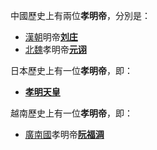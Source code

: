 中國歷史上有兩位'''孝明帝'''，分別是：
*[[漢朝|漢朝]]明帝'''[[汉明帝|刘庄]]'''
*[[北魏|北魏]]孝明帝'''[[魏孝明帝|元诩]]'''

日本歷史上有一位'''孝明帝'''，即：

*'''[[孝明天皇|孝明天皇]]'''

越南歷史上有一位'''孝明帝'''，即：

*[[廣南國|廣南國]]孝明帝'''[[阮福淍|阮福淍]]'''

{{disambig|Cat=三字封號消歧義}}